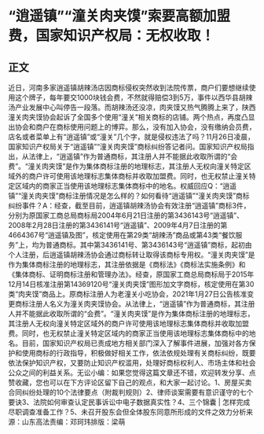 # “逍遥镇”“潼关肉夹馍”索要高额加盟费，国家知识产权局：无权收取！
## 正文
近日，河南多家逍遥镇胡辣汤店因商标侵权突然收到法院传票，商户们要想继续使用这个牌子，每年要交1000块钱会费，不然就得赔偿3到5万，事件以西华县胡辣汤产业发展中心叫停告一段落。而胡辣汤还没凉，肉夹馍又热气腾腾上来了，陕西潼关肉夹馍协会起诉了全国多个使用“潼关”相关商标的店铺。两个热点，再度凸显出协会和商户在商标使用问题上的博弈。那么，没有加入协会，没有缴纳会员费，店名或者菜单上有“逍遥镇”或“潼关”几个字，就是侵权违法了吗？11月26日凌晨，国家知识产权局关于“逍遥镇”“潼关肉夹馍”商标纠纷答记者问。国家知识产权局指出，从法律上，“逍遥镇”作为普通商标，其注册人并不能据此收取所谓的“会费”。“潼关肉夹馍”是作为集体商标注册的地理标志，其注册人无权向潼关特定区域外的商户许可使用该地理标志集体商标并收取加盟费。同时，也无权禁止潼关特定区域内的商家正当使用该地理标志集体商标中的地名。权威回应Q：“逍遥镇”“潼关肉夹馍”商标注册情况是怎么样的？如何看待“逍遥镇”“潼关肉夹馍”商标纠纷事件？A：经查，截至目前，逍遥镇胡辣汤协会有效注册“逍遥镇”商标3件，分别为原国家工商总局商标局2004年6月21日注册的第3436143号“逍遥镇”、2008年2月28日注册的第3436141号“逍遥镇”、2009年4月7日注册的第4664367号“逍遥镇及图”，核定使用在第29类“胡辣汤”商品或第43类“餐饮服务”上，均为普通商标。其中第3436141号、第3436143号“逍遥镇”商标，起初由个人注册，后逍遥镇胡辣汤协会通过商标转让取得该商标专用权。“潼关肉夹馍”是作为集体商标注册的地理标志，其注册依据是《商标法》《商标法实施条例》和《集体商标、证明商标注册和管理办法》。经查，原国家工商总局商标局于2015年12月14日核准注册第14369120号“潼关肉夹馍”图形加文字商标，核定使用在第30类“肉夹馍”商品上。原商标注册人为老潼关小吃协会，2021年1月27日公告核准变更商标注册人名义为潼关肉夹馍协会。从法律上，“逍遥镇”作为普通商标，其注册人并不能据此收取所谓的“会费”。“潼关肉夹馍”是作为集体商标注册的地理标志，其注册人无权向潼关特定区域外的商户许可使用该地理标志集体商标并收取加盟费。同时，也无权禁止潼关特定区域内的商家正当使用该地理标志集体商标中的地名。目前，国家知识产权局已责成地方相关部门深入了解事件进展，加强对各方保护和使用商标的行政指导，积极做好相关工作，依法依规处理有关商标纠纷，既要依法保护知识产权，又要防止知识产权滥用，处理好商标权利人、市场主体和社会公众之间的利益关系。无讼小编：如果您觉得这篇文章还不错，欢迎转发分享、点赞收藏，您也可以在下方评论区留下自己的观点，和大家一起讨论。1、房屋买卖合同纠纷处理的10个法律要点（附裁判规则）2、律师谈案需要有意识谨守的七个要诀3、法院如何审查认定民事诉讼中电子数据真实性？4、三个锦囊 | 怎样完成尽职调查准备工作？5、未召开股东会但全体股东同意所形成的文件之效力分析来源：山东高法责编：邓珂玮排版：梁萌